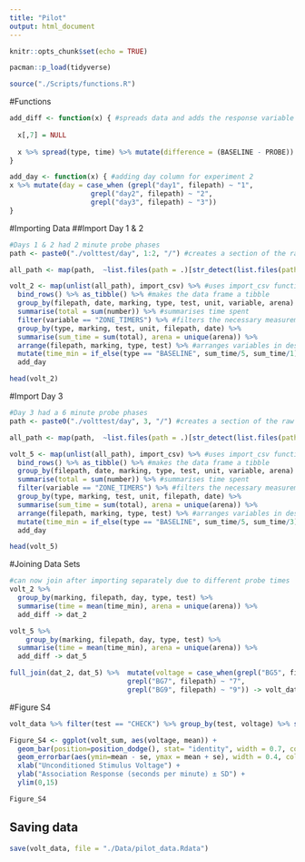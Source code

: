 ```yaml
---
title: "Pilot"
output: html_document
---
```


```r
knitr::opts_chunk$set(echo = TRUE)

pacman::p_load(tidyverse)

source("./Scripts/functions.R")
```

#Functions
```r
add_diff <- function(x) { #spreads data and adds the response variable 'difference'
  
  x[,7] = NULL
  
  x %>% spread(type, time) %>% mutate(difference = (BASELINE - PROBE))
}

add_day <- function(x) { #adding day column for experiment 2
x %>% mutate(day = case_when (grepl("day1", filepath) ~ "1",
                    grepl("day2", filepath) ~ "2",
                    grepl("day3", filepath) ~ "3"))
}
```

#Importing Data
##Import Day 1 & 2
```r
#Days 1 & 2 had 2 minute probe phases
path <- paste0("./volttest/day", 1:2, "/") #creates a section of the raw data filepaths

all_path <- map(path,  ~list.files(path = .)[str_detect(list.files(path = .), ".csv")] ) %>% map2(.,path,~ paste0(.y, .x)) 

volt_2 <- map(unlist(all_path), import_csv) %>% #uses import_csv function from the source script functions.R to modify the raw data into R suitable structure
  bind_rows() %>% as_tibble() %>% #makes the data frame a tibble
  group_by(filepath, date, marking, type, test, unit, variable, arena) %>% #groups columns for summarising
  summarise(total = sum(number)) %>% #summarises time spent
  filter(variable == "ZONE_TIMERS") %>% #filters the necessary measurement "ZONE TIMERS"
  group_by(type, marking, test, unit, filepath, date) %>%
  summarise(sum_time = sum(total), arena = unique(arena)) %>% 
  arrange(filepath, marking, type, test) %>% #arranges variables in desireable order
  mutate(time_min = if_else(type == "BASELINE", sum_time/5, sum_time/1)) %>% #standardises BASELINE and PROBE to per minute
  add_day

head(volt_2)
```

#Import Day 3
```r
#Day 3 had a 6 minute probe phases
path <- paste0("./volttest/day", 3, "/") #creates a section of the raw data filepaths

all_path <- map(path,  ~list.files(path = .)[str_detect(list.files(path = .), ".csv")] ) %>% map2(.,path,~ paste0(.y, .x)) 

volt_5 <- map(unlist(all_path), import_csv) %>% #uses import_csv function from the source script functions.R to modify the raw data into R suitable structure
  bind_rows() %>% as_tibble() %>% #makes the data frame a tibble
  group_by(filepath, date, marking, type, test, unit, variable, arena) %>% #groups columns for summarising
  summarise(total = sum(number)) %>% #summarises time spent
  filter(variable == "ZONE_TIMERS") %>% #filters the necessary measurement "ZONE TIMERS"
  group_by(type, marking, test, unit, filepath, date) %>%
  summarise(sum_time = sum(total), arena = unique(arena)) %>% 
  arrange(filepath, marking, type, test) %>% #arranges variables in desirable order
  mutate(time_min = if_else(type == "BASELINE", sum_time/5, sum_time/3)) %>% #standardises BASELINE and PROBE to per minute
  add_day

head(volt_5)
```

#Joining Data Sets
```r
#can now join after importing separately due to different probe times
volt_2 %>%
  group_by(marking, filepath, day, type, test) %>%
  summarise(time = mean(time_min), arena = unique(arena)) %>%
  add_diff -> dat_2

volt_5 %>%
    group_by(marking, filepath, day, type, test) %>% 
  summarise(time = mean(time_min), arena = unique(arena)) %>%
  add_diff -> dat_5

full_join(dat_2, dat_5) %>%  mutate(voltage = case_when(grepl("BG5", filepath) ~ "5",
                             grepl("BG7", filepath) ~ "7",
                             grepl("BG9", filepath) ~ "9")) -> volt_data
```

#Figure S4
```r
volt_data %>% filter(test == "CHECK") %>% group_by(test, voltage) %>% summarise(mean = mean(difference), sd = sd(difference), se = sd(difference)/sqrt(n())) -> volt_sum

Figure_S4 <- ggplot(volt_sum, aes(voltage, mean)) +
  geom_bar(position=position_dodge(), stat= "identity", width = 0.7, colour="black") +
  geom_errorbar(aes(ymin=mean - se, ymax = mean + se), width = 0.4, colour = "black", position=position_dodge(0.9)) +
  xlab("Unconditioned Stimulus Voltage") +
  ylab("Association Response (seconds per minute) ± SD") +
  ylim(0,15)

Figure_S4
```

## Saving data
```r
save(volt_data, file = "./Data/pilot_data.Rdata")
```

